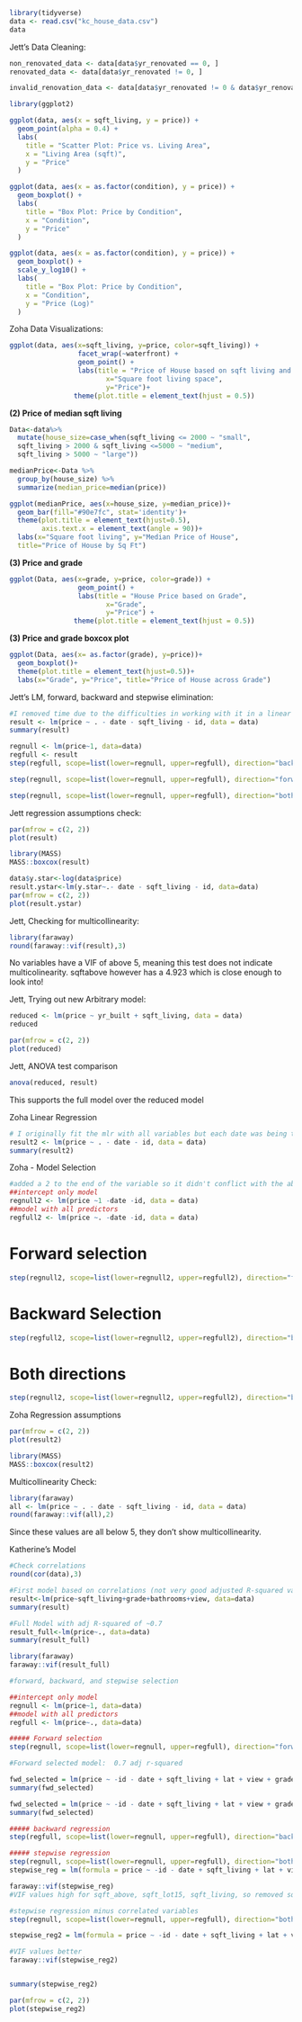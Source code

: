 ```r
library(tidyverse)
data <- read.csv("kc_house_data.csv")
data
```
Jett's Data Cleaning:
```r
non_renovated_data <- data[data$yr_renovated == 0, ]
renovated_data <- data[data$yr_renovated != 0, ]
```

```r
invalid_renovation_data <- data[data$yr_renovated != 0 & data$yr_renovated < data$yr_built, ]
```

```r
library(ggplot2)

ggplot(data, aes(x = sqft_living, y = price)) +
  geom_point(alpha = 0.4) +
  labs(
    title = "Scatter Plot: Price vs. Living Area",
    x = "Living Area (sqft)",
    y = "Price"
  )
```
```r
ggplot(data, aes(x = as.factor(condition), y = price)) +
  geom_boxplot() +
  labs(
    title = "Box Plot: Price by Condition",
    x = "Condition",
    y = "Price"
  )
```

```r
ggplot(data, aes(x = as.factor(condition), y = price)) +
  geom_boxplot() +
  scale_y_log10() +
  labs(
    title = "Box Plot: Price by Condition",
    x = "Condition",
    y = "Price (Log)"
  )
```

Zoha Data Visualizations:
```r
ggplot(data, aes(x=sqft_living, y=price, color=sqft_living)) +
                 facet_wrap(~waterfront) +
                 geom_point() + 
                 labs(title = "Price of House based on sqft living and waterfront view",
                        x="Square foot living space",
                        y="Price")+ 
                theme(plot.title = element_text(hjust = 0.5))
```
**(2) Price of median sqft living **
```r
Data<-data%>%
  mutate(house_size=case_when(sqft_living <= 2000 ~ "small",
  sqft_living > 2000 & sqft_living <=5000 ~ "medium",
  sqft_living > 5000 ~ "large"))

medianPrice<-Data %>% 
  group_by(house_size) %>% 
  summarize(median_price=median(price)) 

ggplot(medianPrice, aes(x=house_size, y=median_price))+
  geom_bar(fill="#90e7fc", stat='identity')+
  theme(plot.title = element_text(hjust=0.5),
        axis.text.x = element_text(angle = 90))+
  labs(x="Square foot living", y="Median Price of House",
  title="Price of House by Sq Ft")
```

**(3) Price and grade **

```r
ggplot(Data, aes(x=grade, y=price, color=grade)) +
                 geom_point() + 
                 labs(title = "House Price based on Grade",
                        x="Grade",
                        y="Price") + 
                theme(plot.title = element_text(hjust = 0.5))
```
**(3) Price and grade boxcox plot**

```r
ggplot(Data, aes(x= as.factor(grade), y=price))+ 
  geom_boxplot()+
  theme(plot.title = element_text(hjust=0.5))+
  labs(x="Grade", y="Price", title="Price of House across Grade")
```
Jett's LM, forward, backward and stepwise elimination:
```r
#I removed time due to the difficulties in working with it in a linear regression model, and I took out sqft living as it is just the sum of sqft above and sqft basement and is therefore redundant
result <- lm(price ~ . - date - sqft_living - id, data = data)
summary(result)
```
```r
regnull <- lm(price~1, data=data)
regfull <- result
step(regfull, scope=list(lower=regnull, upper=regfull), direction="backward")
```
```r
step(regnull, scope=list(lower=regnull, upper=regfull), direction="forward")
```
```r
step(regnull, scope=list(lower=regnull, upper=regfull), direction="both")
```
Jett regression assumptions check:
```r
par(mfrow = c(2, 2))
plot(result)
```
```r
library(MASS)
MASS::boxcox(result)
```
```r
data$y.star<-log(data$price)
result.ystar<-lm(y.star~.- date - sqft_living - id, data=data)
par(mfrow = c(2, 2))
plot(result.ystar)
```
Jett, Checking for multicollinearity:
```r
library(faraway)
round(faraway::vif(result),3)
```
No variables have a VIF of above 5, meaning this test does not indicate multicolinearity. sqftabove however has a 4.923 which is close enough to look into!

Jett, Trying out new Arbitrary model:
```r
reduced <- lm(price ~ yr_built + sqft_living, data = data)
reduced
```
```r
par(mfrow = c(2, 2))
plot(reduced)
```
Jett, ANOVA test comparison
```r
anova(reduced, result)
```
This supports the full model over the reduced model










Zoha Linear Regression
```r
# I originally fit the mlr with all variables but each date was being treated as a separate predictor so I removed it along with ID since thats not a predictor
result2 <- lm(price ~ . - date - id, data = data)
summary(result2)
```
Zoha - Model Selection
```r
#added a 2 to the end of the variable so it didn't conflict with the above code
##intercept only model
regnull2 <- lm(price ~1 -date -id, data = data)
##model with all predictors
regfull2 <- lm(price ~. -date -id, data = data)

```

# Forward selection
```r
step(regnull2, scope=list(lower=regnull2, upper=regfull2), direction="forward")
```
# Backward Selection
```r
step(regfull2, scope=list(lower=regnull2, upper=regfull2), direction="backward")
```


# Both directions
```r
step(regnull2, scope=list(lower=regnull2, upper=regfull2), direction="both")
```
Zoha Regression assumptions
```r
par(mfrow = c(2, 2))
plot(result2)
```
```r
library(MASS)
MASS::boxcox(result2)
```
Multicollinearity Check:
```r
library(faraway)
all <- lm(price ~ . - date - sqft_living - id, data = data)
round(faraway::vif(all),2)
```

Since these values are all below 5, they don't show multicollinearity.

Katherine's Model
```r
#Check correlations
round(cor(data),3)
```

```r
#First model based on correlations (not very good adjusted R-squared value of 0.5741.)
result<-lm(price~sqft_living+grade+bathrooms+view, data=data)
summary(result)

#Full Model with adj R-squared of ~0.7
result_full<-lm(price~., data=data)
summary(result_full)

library(faraway)
faraway::vif(result_full)

```

```r
#forward, backward, and stepwise selection

##intercept only model
regnull <- lm(price~1, data=data)
##model with all predictors
regfull <- lm(price~., data=data)

##### Forward selection
step(regnull, scope=list(lower=regnull, upper=regfull), direction="forward")

#Forward selected model:  0.7 adj r-squared

fwd_selected = lm(price ~ -id - date + sqft_living + lat + view + grade + yr_built + waterfront + bedrooms + bathrooms + zipcode + long + condition + sqft_above + sqft_living15 + yr_renovated + sqft_lot15 + sqft_lot + floors, data = Data)
summary(fwd_selected)

fwd_selected = lm(price ~ -id - date + sqft_living + lat + view + grade + yr_built + waterfront + bedrooms + bathrooms + zipcode + long + condition - sqft_above - sqft_living15 + yr_renovated + sqft_lot15 + sqft_lot + floors, data = Data)
summary(fwd_selected)

##### backward regression
step(regfull, scope=list(lower=regnull, upper=regfull), direction="backward")

##### stepwise regression
step(regnull, scope=list(lower=regnull, upper=regfull), direction="both")
stepwise_reg = lm(formula = price ~ -id - date + sqft_living + lat + view + grade + yr_built + waterfront + bedrooms + bathrooms + zipcode + long + condition + sqft_above + sqft_living15 + yr_renovated + sqft_lot15 + sqft_lot + floors, data = Data)

faraway::vif(stepwise_reg)
#VIF values high for sqft_above, sqft_lot15, sqft_living, so removed sqft_above

#stepwise regression minus correlated variables
step(regnull, scope=list(lower=regnull, upper=regfull), direction="both")

stepwise_reg2 = lm(formula = price ~ -id - date + sqft_living + lat + view + grade + yr_built + waterfront + bedrooms + bathrooms + zipcode + long + condition - sqft_above + sqft_living15 + yr_renovated + sqft_lot15 + sqft_lot + floors, data = Data)

#VIF values better
faraway::vif(stepwise_reg2)


summary(stepwise_reg2)

par(mfrow = c(2, 2))
plot(stepwise_reg2)

```

